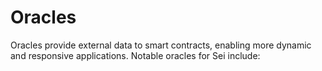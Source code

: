 
# Oracles

Oracles provide external data to smart contracts, enabling more dynamic and responsive applications. Notable oracles for Sei include:

<AppCardsGrid tags={[Tag.ORACLE]} />
